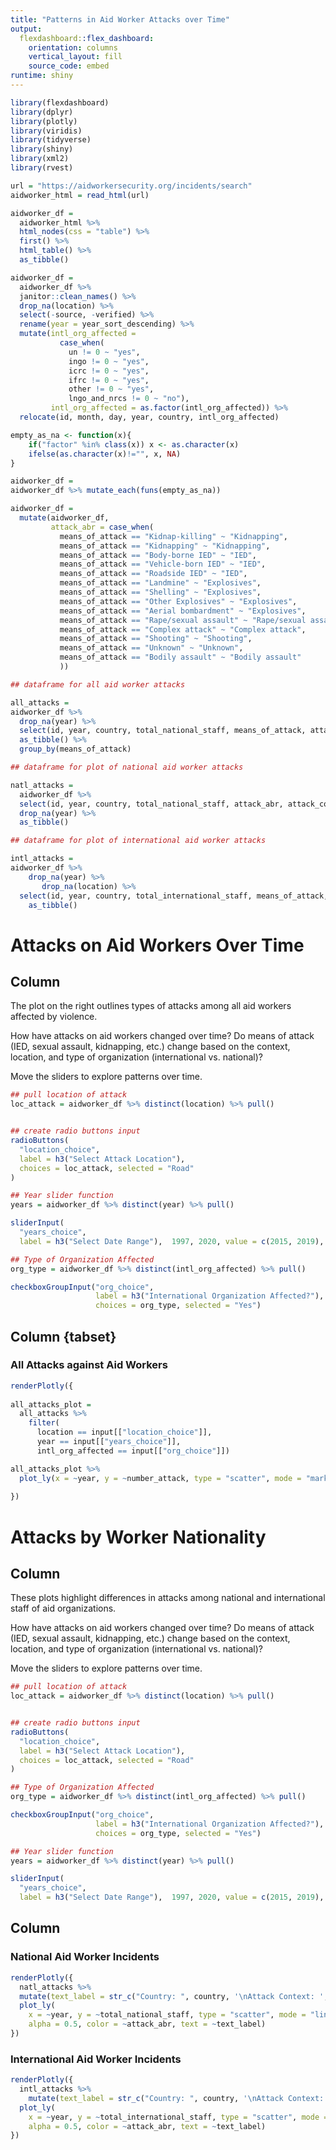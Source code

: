 ```yaml
---
title: "Patterns in Aid Worker Attacks over Time"
output: 
  flexdashboard::flex_dashboard:
    orientation: columns
    vertical_layout: fill
    source_code: embed
runtime: shiny
---
```


```r
library(flexdashboard)
library(dplyr)
library(plotly)
library(viridis)
library(tidyverse)
library(shiny)
library(xml2)
library(rvest)
```

```r
url = "https://aidworkersecurity.org/incidents/search"
aidworker_html = read_html(url)

aidworker_df = 
  aidworker_html %>% 
  html_nodes(css = "table") %>%  
  first() %>% 
  html_table() %>% 
  as_tibble()

aidworker_df =
  aidworker_df %>%
  janitor::clean_names() %>% 
  drop_na(location) %>% 
  select(-source, -verified) %>% 
  rename(year = year_sort_descending) %>% 
  mutate(intl_org_affected = 
           case_when(
             un != 0 ~ "yes",
             ingo != 0 ~ "yes",
             icrc != 0 ~ "yes",
             ifrc != 0 ~ "yes",
             other != 0 ~ "yes",
             lngo_and_nrcs != 0 ~ "no"),
         intl_org_affected = as.factor(intl_org_affected)) %>% 
  relocate(id, month, day, year, country, intl_org_affected)

empty_as_na <- function(x){
    if("factor" %in% class(x)) x <- as.character(x) 
    ifelse(as.character(x)!="", x, NA)
}

aidworker_df = 
aidworker_df %>% mutate_each(funs(empty_as_na))

aidworker_df = 
  mutate(aidworker_df, 
         attack_abr = case_when(
           means_of_attack == "Kidnap-killing" ~ "Kidnapping",
           means_of_attack == "Kidnapping" ~ "Kidnapping",
           means_of_attack == "Body-borne IED" ~ "IED", 
           means_of_attack == "Vehicle-born IED" ~ "IED", 
           means_of_attack == "Roadside IED" ~ "IED",
           means_of_attack == "Landmine" ~ "Explosives", 
           means_of_attack == "Shelling" ~ "Explosives",
           means_of_attack == "Other Explosives" ~ "Explosives",
           means_of_attack == "Aerial bombardment" ~ "Explosives",
           means_of_attack == "Rape/sexual assault" ~ "Rape/sexual assault",
           means_of_attack == "Complex attack" ~ "Complex attack",
           means_of_attack == "Shooting" ~ "Shooting",
           means_of_attack == "Unknown" ~ "Unknown", 
           means_of_attack == "Bodily assault" ~ "Bodily assault"
           ))

## dataframe for all aid worker attacks 

all_attacks = 
aidworker_df %>% 
  drop_na(year) %>% 
  select(id, year, country, total_national_staff, means_of_attack, attack_context, intl_org_affected, location, attack_abr) %>% 
  as_tibble() %>% 
  group_by(means_of_attack)

## dataframe for plot of national aid worker attacks 

natl_attacks = 
  aidworker_df %>% 
  select(id, year, country, total_national_staff, attack_abr, attack_context, intl_org_affected, location) %>% 
  drop_na(year) %>% 
  as_tibble()

## dataframe for plot of international aid worker attacks 

intl_attacks = 
aidworker_df %>% 
    drop_na(year) %>%
       drop_na(location) %>% 
  select(id, year, country, total_international_staff, means_of_attack, attack_context, intl_org_affected, location, attack_abr) %>% 
    as_tibble() 


```

Attacks on Aid Workers Over Time 
==================================================

Column  {.sidebar}
-----------------------------------------------------------------------



The plot on the right outlines types of attacks among all aid workers affected by violence. 

How have attacks on aid workers changed over time? Do means of attack (IED, sexual assault, kidnapping, etc.) change based on the context, location, and type of organization (international vs. national)? 

Move the sliders to explore patterns over time.

```r

## pull location of attack 
loc_attack = aidworker_df %>% distinct(location) %>% pull()


## create radio buttons input 
radioButtons(
  "location_choice",
  label = h3("Select Attack Location"),
  choices = loc_attack, selected = "Road"
)

## Year slider function 
years = aidworker_df %>% distinct(year) %>% pull()

sliderInput(
  "years_choice",
  label = h3("Select Date Range"),  1997, 2020, value = c(2015, 2019), step = NULL, round = FALSE, ticks = TRUE, animate = FALSE, sep = "")

## Type of Organization Affected 
org_type = aidworker_df %>% distinct(intl_org_affected) %>% pull()

checkboxGroupInput("org_choice", 
                   label = h3("International Organization Affected?"),
                   choices = org_type, selected = "Yes")
```


Column {tabset}
-----------------------------------------------------------------------

### All Attacks against Aid Workers 

```r


renderPlotly({ 
  
all_attacks_plot = 
  all_attacks %>%
    filter(
      location == input[["location_choice"]],
      year == input[["years_choice"]],
      intl_org_affected == input[["org_choice"]])

all_attacks_plot %>% 
  plot_ly(x = ~year, y = ~number_attack, type = "scatter", mode = "markers", alpha = 0.5, color = ~means_of_attack, text = ~text_label)
 
})


```

Attacks by Worker Nationality 
=========================================

Column  {.sidebar}
-----------------------------------------------------------------------


These plots highlight differences in attacks among national and international staff of aid organizations. 

How have attacks on aid workers changed over time? Do means of attack (IED, sexual assault, kidnapping, etc.) change based on the context, location, and type of organization (international vs. national)? 
  
Move the sliders to explore patterns over time.

```r


## pull location of attack 
loc_attack = aidworker_df %>% distinct(location) %>% pull()


## create radio buttons input 
radioButtons(
  "location_choice",
  label = h3("Select Attack Location"),
  choices = loc_attack, selected = "Road"
)

## Type of Organization Affected 
org_type = aidworker_df %>% distinct(intl_org_affected) %>% pull()

checkboxGroupInput("org_choice", 
                   label = h3("International Organization Affected?"),
                   choices = org_type, selected = "Yes")

## Year slider function 
years = aidworker_df %>% distinct(year) %>% pull()

sliderInput(
  "years_choice",
  label = h3("Select Date Range"),  1997, 2020, value = c(2015, 2019), step = NULL, round = FALSE, ticks = TRUE, animate = FALSE, sep = "")

```

Column {.tabset}
-----------------------------------------------------------------------

### National Aid Worker Incidents 

```r

renderPlotly({ 
  natl_attacks %>%
  mutate(text_label = str_c("Country: ", country, '\nAttack Context: ', attack_context)) %>% 
  plot_ly(
    x = ~year, y = ~total_national_staff, type = "scatter", mode = "line",
    alpha = 0.5, color = ~attack_abr, text = ~text_label)
})

```

### International Aid Worker Incidents 

```r

renderPlotly({ 
  intl_attacks %>%
    mutate(text_label = str_c("Country: ", country, '\nAttack Context:', attack_context)) %>% 
  plot_ly(
    x = ~year, y = ~total_international_staff, type = "scatter", mode = "lines",
    alpha = 0.5, color = ~attack_abr, text = ~text_label)
})

```
